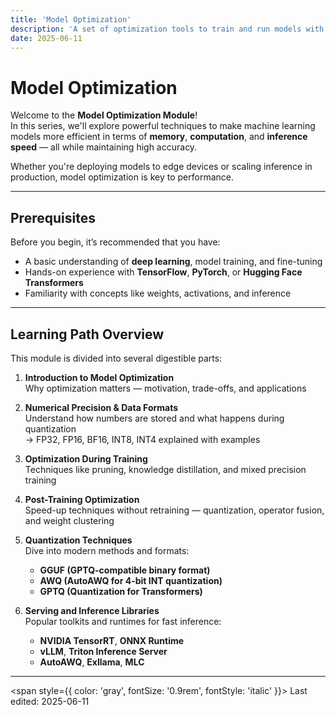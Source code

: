 ```yaml
---
title: 'Model Optimization'
description: 'A set of optimization tools to train and run models with maximum efficiency'
date: 2025-06-11
---
```


# Model Optimization

Welcome to the **Model Optimization Module**!  
In this series, we'll explore powerful techniques to make machine learning models more efficient in terms of **memory**, **computation**, and **inference speed** — all while maintaining high accuracy.

Whether you're deploying models to edge devices or scaling inference in production, model optimization is key to performance.

---

## Prerequisites

Before you begin, it’s recommended that you have:

- A basic understanding of **deep learning**, model training, and fine-tuning
- Hands-on experience with **TensorFlow**, **PyTorch**, or **Hugging Face Transformers**
- Familiarity with concepts like weights, activations, and inference

---

## Learning Path Overview

This module is divided into several digestible parts:

1. **Introduction to Model Optimization**  
   Why optimization matters — motivation, trade-offs, and applications

2. **Numerical Precision & Data Formats**  
   Understand how numbers are stored and what happens during quantization  
   → FP32, FP16, BF16, INT8, INT4 explained with examples

3. **Optimization During Training**  
   Techniques like pruning, knowledge distillation, and mixed precision training

4. **Post-Training Optimization**  
   Speed-up techniques without retraining — quantization, operator fusion, and weight clustering

5. **Quantization Techniques**  
   Dive into modern methods and formats:
   -  **GGUF (GPTQ-compatible binary format)**
   -  **AWQ (AutoAWQ for 4-bit INT quantization)**
   -  **GPTQ (Quantization for Transformers)**

6. **Serving and Inference Libraries**  
   Popular toolkits and runtimes for fast inference:
   - **NVIDIA TensorRT**, **ONNX Runtime**
   - **vLLM**, **Triton Inference Server**
   - **AutoAWQ**, **Exllama**, **MLC**

---
<span style={{ color: 'gray', fontSize: '0.9rem', fontStyle: 'italic' }}>
  Last edited: 2025-06-11
</span>
